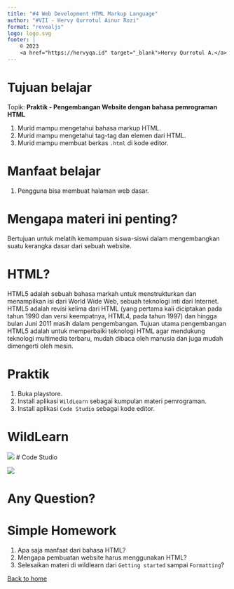 ```yaml
---
title: "#4 Web Development HTML Markup Language"
author: "#VII - Hervy Qurrotul Ainur Rozi"
format: "revealjs"
logo: logo.svg
footer: |
    © 2023
    <a href="https://hervyqa.id" target="_blank">Hervy Qurrotul A.</a>
---
```


# Tujuan belajar

Topik: **Praktik - Pengembangan Website dengan bahasa pemrograman HTML**

1. Murid mampu mengetahui bahasa markup HTML.
1. Murid mampu mengetahui tag-tag dan elemen dari HTML.
1. Murid mampu membuat berkas `.html` di kode editor.

# Manfaat belajar

1. Pengguna bisa membuat halaman web dasar.

# Mengapa materi ini penting?

Bertujuan untuk melatih kemampuan siswa-siswi dalam mengembangkan suatu kerangka dasar dari sebuah website.

# HTML?

HTML5 adalah sebuah bahasa markah untuk menstrukturkan dan menampilkan isi dari World Wide Web, sebuah teknologi inti dari Internet. HTML5 adalah revisi kelima dari HTML (yang pertama kali diciptakan pada tahun 1990 dan versi keempatnya, HTML4, pada tahun 1997) dan hingga bulan Juni 2011 masih dalam pengembangan. Tujuan utama pengembangan HTML5 adalah untuk memperbaiki teknologi HTML agar mendukung teknologi multimedia terbaru, mudah dibaca oleh manusia dan juga mudah dimengerti oleh mesin.

# Praktik

1. Buka playstore.
1. Install aplikasi `WildLearn` sebagai kumpulan materi pemrograman.
1. Install aplikasi `Code Studio` sebagai kode editor.

# WildLearn

![](img/wildlearn.webp)
# Code Studio

![](img/code_studio.webp)

# Any Question? {background-color="rgb(10, 132, 81)"}

# Simple Homework

1. Apa saja manfaat dari bahasa HTML?
1. Mengapa pembuatan website harus menggunakan HTML?
1. Selesaikan materi di wildlearn dari `Getting started` sampai `Formatting`?

[Back to home](/)